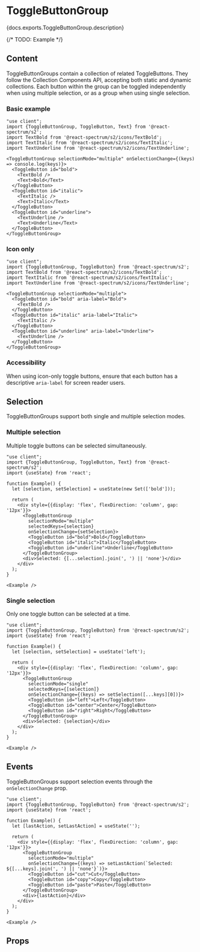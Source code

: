 

# ToggleButtonGroup

<PageDescription>{docs.exports.ToggleButtonGroup.description}</PageDescription>

{/* TODO: Example */}

## Content

ToggleButtonGroups contain a collection of related ToggleButtons. They follow the Collection Components API, accepting both static and dynamic collections. Each button within the group can be toggled independently when using multiple selection, or as a group when using single selection.

### Basic example

```tsx render expanded
"use client";
import {ToggleButtonGroup, ToggleButton, Text} from '@react-spectrum/s2';
import TextBold from '@react-spectrum/s2/icons/TextBold';
import TextItalic from '@react-spectrum/s2/icons/TextItalic';
import TextUnderline from '@react-spectrum/s2/icons/TextUnderline';

<ToggleButtonGroup selectionMode="multiple" onSelectionChange={(keys) => console.log(keys)}>
  <ToggleButton id="bold">
    <TextBold />
    <Text>Bold</Text>
  </ToggleButton>
  <ToggleButton id="italic">
    <TextItalic />
    <Text>Italic</Text>
  </ToggleButton>
  <ToggleButton id="underline">
    <TextUnderline />
    <Text>Underline</Text>
  </ToggleButton>
</ToggleButtonGroup>
```

### Icon only

```tsx render expanded
"use client";
import {ToggleButtonGroup, ToggleButton} from '@react-spectrum/s2';
import TextBold from '@react-spectrum/s2/icons/TextBold';
import TextItalic from '@react-spectrum/s2/icons/TextItalic';
import TextUnderline from '@react-spectrum/s2/icons/TextUnderline';

<ToggleButtonGroup selectionMode="multiple">
  <ToggleButton id="bold" aria-label="Bold">
    <TextBold />
  </ToggleButton>
  <ToggleButton id="italic" aria-label="Italic">
    <TextItalic />
  </ToggleButton>
  <ToggleButton id="underline" aria-label="Underline">
    <TextUnderline />
  </ToggleButton>
</ToggleButtonGroup>
```

### Accessibility

When using icon-only toggle buttons, ensure that each button has a descriptive `aria-label` for screen reader users.

## Selection

ToggleButtonGroups support both single and multiple selection modes.

### Multiple selection

Multiple toggle buttons can be selected simultaneously.

```tsx render expanded
"use client";
import {ToggleButtonGroup, ToggleButton, Text} from '@react-spectrum/s2';
import {useState} from 'react';

function Example() {
  let [selection, setSelection] = useState(new Set(['bold']));

  return (
    <div style={{display: 'flex', flexDirection: 'column', gap: '12px'}}>
      <ToggleButtonGroup 
        selectionMode="multiple" 
        selectedKeys={selection} 
        onSelectionChange={setSelection}>
        <ToggleButton id="bold">Bold</ToggleButton>
        <ToggleButton id="italic">Italic</ToggleButton>
        <ToggleButton id="underline">Underline</ToggleButton>
      </ToggleButtonGroup>
      <div>Selected: {[...selection].join(', ') || 'none'}</div>
    </div>
  );
}

<Example />
```

### Single selection

Only one toggle button can be selected at a time.

```tsx render expanded
"use client";
import {ToggleButtonGroup, ToggleButton} from '@react-spectrum/s2';
import {useState} from 'react';

function Example() {
  let [selection, setSelection] = useState('left');

  return (
    <div style={{display: 'flex', flexDirection: 'column', gap: '12px'}}>
      <ToggleButtonGroup 
        selectionMode="single" 
        selectedKeys={[selection]} 
        onSelectionChange={(keys) => setSelection([...keys][0])}>
        <ToggleButton id="left">Left</ToggleButton>
        <ToggleButton id="center">Center</ToggleButton>
        <ToggleButton id="right">Right</ToggleButton>
      </ToggleButtonGroup>
      <div>Selected: {selection}</div>
    </div>
  );
}

<Example />
```

## Events

ToggleButtonGroups support selection events through the `onSelectionChange` prop.

```tsx render expanded
"use client";
import {ToggleButtonGroup, ToggleButton} from '@react-spectrum/s2';
import {useState} from 'react';

function Example() {
  let [lastAction, setLastAction] = useState('');

  return (
    <div style={{display: 'flex', flexDirection: 'column', gap: '12px'}}>
      <ToggleButtonGroup 
        selectionMode="multiple"
        onSelectionChange={(keys) => setLastAction(`Selected: ${[...keys].join(', ') || 'none'}`)}>
        <ToggleButton id="cut">Cut</ToggleButton>
        <ToggleButton id="copy">Copy</ToggleButton>
        <ToggleButton id="paste">Paste</ToggleButton>
      </ToggleButtonGroup>
      <div>{lastAction}</div>
    </div>
  );
}

<Example />
```

## Props

<PropTable component={docs.exports.ToggleButtonGroup} links={docs.links} />
